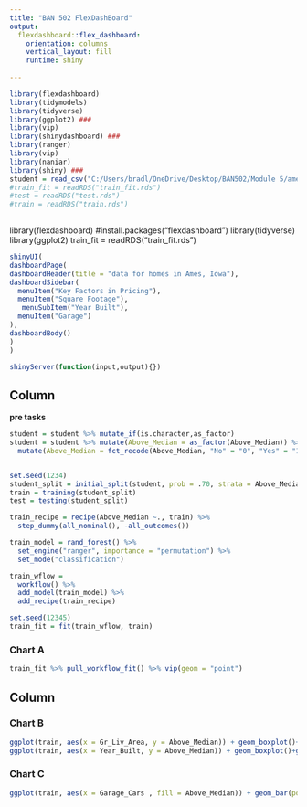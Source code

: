 ---
title: "BAN 502 FlexDashBoard"
output: 
  flexdashboard::flex_dashboard:
    orientation: columns
    vertical_layout: fill
    runtime: shiny
    
---

```{r setup, include=FALSE}


library(flexdashboard)
library(tidymodels)
library(tidyverse)
library(ggplot2) ###
library(vip)
library(shinydashboard) ###
library(ranger)
library(vip)
library(naniar)
library(shiny) ###
student = read_csv("C:/Users/bradl/OneDrive/Desktop/BAN502/Module 5/ames_student.csv")
#train_fit = readRDS("train_fit.rds")
#test = readRDS("test.rds")
#train = readRDS("train.rds")
 
```

library(flexdashboard)
#install.packages("flexdashboard")
library(tidyverse)
library(ggplot2)
train_fit = readRDS("train_fit.rds")
```{r}
shinyUI(
dashboardPage(
dashboardHeader(title = "data for homes in Ames, Iowa"),
dashboardSidebar(
  menuItem("Key Factors in Pricing"),
  menuItem("Square Footage"),
   menuSubItem("Year Built"),
  menuItem("Garage")
),
dashboardBody()
)
)

shinyServer(function(input,output){})


```

Column {data-width=650}
-----------------------------------------------------------------------
**pre tasks**
```{r}
student = student %>% mutate_if(is.character,as_factor)
student = student %>% mutate(Above_Median = as_factor(Above_Median)) %>%
  mutate(Above_Median = fct_recode(Above_Median, "No" = "0", "Yes" = "1"))


set.seed(1234)
student_split = initial_split(student, prob = .70, strata = Above_Median)
train = training(student_split)
test = testing(student_split)

train_recipe = recipe(Above_Median ~., train) %>%
  step_dummy(all_nominal(), -all_outcomes())

train_model = rand_forest() %>% 
  set_engine("ranger", importance = "permutation") %>% 
  set_mode("classification")

train_wflow = 
  workflow() %>% 
  add_model(train_model) %>% 
  add_recipe(train_recipe)

set.seed(12345)
train_fit = fit(train_wflow, train)
```



### Chart A

```{r}

train_fit %>% pull_workflow_fit() %>% vip(geom = "point")
```

Column {data-width=350}
-----------------------------------------------------------------------

### Chart B

```{r}
ggplot(train, aes(x = Gr_Liv_Area, y = Above_Median)) + geom_boxplot()+ggtitle("Ames Iowa Homes")
ggplot(train, aes(x = Year_Built, y = Above_Median)) + geom_boxplot()+ggtitle("Ames Iowa Homes")
```

### Chart C

```{r}
ggplot(train, aes(x = Garage_Cars , fill = Above_Median)) + geom_bar(position = "fill")+ggtitle("Ames Iowa Homes")

```

